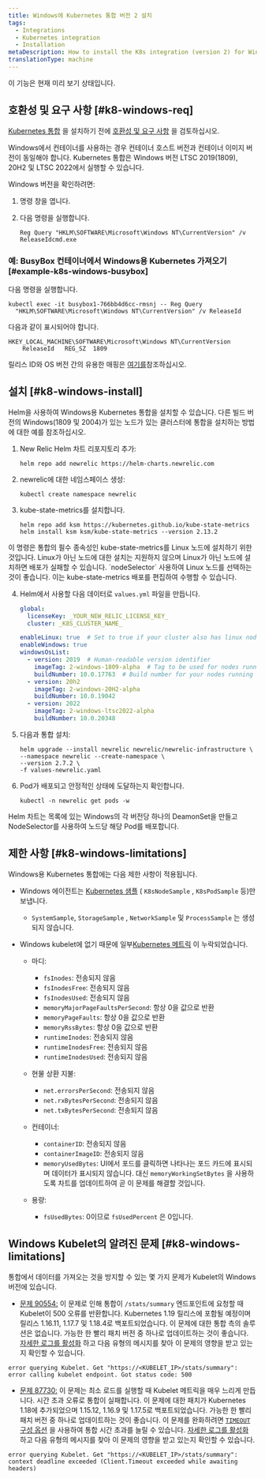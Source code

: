 ```yaml
---
title: Windows에 Kubernetes 통합 버전 2 설치
tags:
  - Integrations
  - Kubernetes integration
  - Installation
metaDescription: How to install the K8s integration (version 2) for Windows.
translationType: machine
---
```


<Callout title="시사">
  이 기능은 현재 미리 보기 상태입니다.
</Callout>

## 호환성 및 요구 사항 [#k8-windows-req]

[Kubernetes 통합](/docs/integrations/kubernetes-integration/get-started/introduction-kubernetes-integration) 을 설치하기 전에 [호환성 및 요구 사항](/docs/integrations/kubernetes-integration/get-started/kubernetes-integration-compatibility-requirements) 을 검토하십시오.

<Callout variant="important">
  Windows에서 컨테이너를 사용하는 경우 컨테이너 호스트 버전과 컨테이너 이미지 버전이 동일해야 합니다. Kubernetes 통합은 Windows 버전 LTSC 2019(1809), 20H2 및 LTSC 2022에서 실행할 수 있습니다.
</Callout>

Windows 버전을 확인하려면:

1. 명령 창을 엽니다.

2. 다음 명령을 실행합니다.

   ```shell
   Reg Query "HKLM\SOFTWARE\Microsoft\Windows NT\CurrentVersion" /v
   ReleaseIdcmd.exe
   ```

### 예: BusyBox 컨테이너에서 Windows용 Kubernetes 가져오기 [#example-k8s-windows-busybox]

다음 명령을 실행합니다.

```shell
kubectl exec -it busybox1-766bb4d6cc-rmsnj -- Reg Query
  "HKLM\SOFTWARE\Microsoft\Windows NT\CurrentVersion" /v ReleaseId
```

다음과 같이 표시되어야 합니다.

```shell
HKEY_LOCAL_MACHINE\SOFTWARE\Microsoft\Windows NT\CurrentVersion
	ReleaseId	REG_SZ	1809
```

릴리스 ID와 OS 버전 간의 유용한 매핑은 [여기를](https://hub.docker.com/_/microsoft-windows-servercore)참조하십시오.

## 설치 [#k8-windows-install]

Helm을 사용하여 Windows용 Kubernetes 통합을 설치할 수 있습니다. 다른 빌드 버전의 Windows(1809 및 2004)가 있는 노드가 있는 클러스터에 통합을 설치하는 방법에 대한 예를 참조하십시오.

1. New Relic Helm 차트 리포지토리 추가:

   ```shell
   helm repo add newrelic https://helm-charts.newrelic.com
   ```

2. newrelic에 대한 네임스페이스 생성:

   ```shell
   kubectl create namespace newrelic
   ```

3. kube-state-metrics를 설치합니다.

   ```shell
   helm repo add ksm https://kubernetes.github.io/kube-state-metrics
   helm install ksm ksm/kube-state-metrics --version 2.13.2
   ```

<Callout variant="important">
  이 명령은 통합의 필수 종속성인 kube-state-metrics를 Linux 노드에 설치하기 위한 것입니다. Linux가 아닌 노드에 대한 설치는 지원하지 않으며 Linux가 아닌 노드에 설치하면 배포가 실패할 수 있습니다. `nodeSelector` 사용하여 Linux 노드를 선택하는 것이 좋습니다. 이는 kube-state-metrics 배포를 편집하여 수행할 수 있습니다.
</Callout>

4. Helm에서 사용할 다음 데이터로 `values.yml` 파일을 만듭니다.

   ```yaml
   global:
     licenseKey: _YOUR_NEW_RELIC_LICENSE_KEY_
     cluster: _K8S_CLUSTER_NAME_

   enableLinux: true  # Set to true if your cluster also has linux nodes
   enableWindows: true
   windowsOsList:
     - version: 2019  # Human-readable version identifier
       imageTag: 2-windows-1809-alpha  # Tag to be used for nodes running the windows version above
       buildNumber: 10.0.17763  # Build number for your nodes running the version above. Used as a selector.
     - version: 20h2
       imageTag: 2-windows-20H2-alpha
       buildNumber: 10.0.19042
     - version: 2022
       imageTag: 2-windows-ltsc2022-alpha
       buildNumber: 10.0.20348
   ```

5. 다음과 통합 설치:

   ```shell
   helm upgrade --install newrelic newrelic/newrelic-infrastructure \
   --namespace newrelic --create-namespace \
   --version 2.7.2 \
   -f values-newrelic.yaml
   ```

6. Pod가 배포되고 안정적인 상태에 도달하는지 확인합니다.

   ```shell
   kubectl -n newrelic get pods -w
   ```

Helm 차트는 목록에 있는 Windows의 각 버전당 하나의 DeamonSet을 만들고 NodeSelector를 사용하여 노드당 해당 Pod를 배포합니다.

<InstallFeedback/>

## 제한 사항 [#k8-windows-limitations]

Windows용 Kubernetes 통합에는 다음 제한 사항이 적용됩니다.

* Windows 에이전트는 [Kubernetes 샘플](/docs/integrations/kubernetes-integration/understand-use-data/understand-use-data#event-types) ( `K8sNodeSample` , `K8sPodSample` 등)만 보냅니다.

  * `SystemSample`, `StorageSample` , `NetworkSample` 및 `ProcessSample` 는 생성되지 않습니다.

* Windows kubelet에 없기 때문에 일부[Kubernetes 메트릭](/docs/integrations/kubernetes-integration/understand-use-data/understand-use-data#metrics) 이 누락되었습니다.

  * 마디:

    * `fsInodes`: 전송되지 않음
    * `fsInodesFree`: 전송되지 않음
    * `fsInodesUsed`: 전송되지 않음
    * `memoryMajorPageFaultsPerSecond`: 항상 0을 값으로 반환
    * `memoryPageFaults`: 항상 0을 값으로 반환
    * `memoryRssBytes`: 항상 0을 값으로 반환
    * `runtimeInodes`: 전송되지 않음
    * `runtimeInodesFree`: 전송되지 않음
    * `runtimeInodesUsed`: 전송되지 않음

  * 현물 상환 지불:

    * `net.errorsPerSecond`: 전송되지 않음
    * `net.rxBytesPerSecond`: 전송되지 않음
    * `net.txBytesPerSecond`: 전송되지 않음

  * 컨테이너:

    * `containerID`: 전송되지 않음
    * `containerImageID`: 전송되지 않음
    * `memoryUsedBytes`: UI에서 포드를 클릭하면 나타나는 포드 카드에 표시되며 데이터가 표시되지 않습니다. 대신 `memoryWorkingSetBytes` 을 사용하도록 차트를 업데이트하여 곧 이 문제를 해결할 것입니다.

  * 용량:

    * `fsUsedBytes`: 0이므로 `fsUsedPercent` 은 0입니다.

## Windows Kubelet의 알려진 문제 [#k8-windows-limitations]

통합에서 데이터를 가져오는 것을 방지할 수 있는 몇 가지 문제가 Kubelet의 Windows 버전에 있습니다.

* [문제 90554:](https://github.com/kubernetes/kubernetes/pull/90554) 이 문제로 인해 통합이 `/stats/summary` 엔드포인트에 요청할 때 Kubelet이 500 오류를 반환합니다. Kubernetes 1.19 릴리스에 포함될 예정이며 릴리스 1.16.11, 1.17.7 및 1.18.4로 백포트되었습니다. 이 문제에 대한 통합 측의 솔루션은 없습니다. 가능한 한 빨리 패치 버전 중 하나로 업데이트하는 것이 좋습니다. [자세한 로그를 활성화](/docs/integrations/kubernetes-integration/troubleshooting/get-logs-version#verbose) 하고 다음 유형의 메시지를 찾아 이 문제의 영향을 받고 있는지 확인할 수 있습니다.

```shell
error querying Kubelet. Get "https://<KUBELET_IP>/stats/summary": error calling kubelet endpoint. Got status code: 500
```

* [문제 87730:](https://github.com/kubernetes/kubernetes/pull/87730) 이 문제는 최소 로드를 실행할 때 Kubelet 메트릭을 매우 느리게 만듭니다. 시간 초과 오류로 통합이 실패합니다. 이 문제에 대한 패치가 Kubernetes 1.18에 추가되었으며 1.15.12, 1.16.9 및 1.17.5로 백포트되었습니다. 가능한 한 빨리 패치 버전 중 하나로 업데이트하는 것이 좋습니다. 이 문제를 완화하려면 [`TIMEOUT` 구성 옵션](/docs/integrations/kubernetes-integration/installation/kubernetes-integration-install-configure#kube-state-metrics-timeout-change) 을 사용하여 통합 시간 초과를 늘릴 수 있습니다. [자세한 로그를 활성화](/docs/integrations/kubernetes-integration/troubleshooting/get-logs-version#verbose) 하고 다음 유형의 메시지를 찾아 이 문제의 영향을 받고 있는지 확인할 수 있습니다.

```shell
error querying Kubelet. Get "https://<KUBELET_IP>/stats/summary": context deadline exceeded (Client.Timeout exceeded while awaiting headers)
```